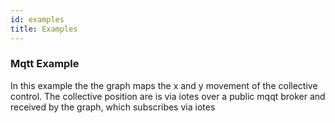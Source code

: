 ```yaml
---
id: examples
title: Examples
---
```



### Mqtt Example

In this example the the graph maps the x and y movement of the collective control. The collective position are is via iotes over a public mqqt broker and received by the graph, which subscribes via iotes



<Example />